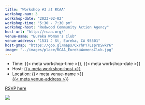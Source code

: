 ```yaml
---
title: "Workshop #3 at RCAA"
workshop-num: 3
workshop-date: "2023-02-02"
workshop-time: "5:30 - 7:30 pm"
workshop-host: "Redwood Community Action Agency"
host-url: "http://rcaa.org/"
venue-name: "Eureka Woman's Club"
venue-address: "1531 J St, Eureka, CA 95501"
host-gmap: "https://goo.gl/maps/CxYhPY7LsprDSwkr6"
image: "../images/place/RCAA_EurekaWomensClub.jpg"
---
```


- Time: {{< meta workshop-time >}}, {{< meta workshop-date >}}
- Host: [{{< meta workshop-host >}}]({{< meta host-url >}})
- Location: {{< meta venue-name >}}\
  [{{< meta venue-address >}}]({{< meta host-gmap >}})\

[RSVP here](https://forms.gle/Wuvb6GdGZScFouFp9)

![](`r rmarkdown::metadata$image[1]`)

<!-- ## Quick Links -->

<!-- -   **Slides**:\ -->
<!--     [CStories_RCAA.pdf](../files/CStories_RCAA.pdf) -->

<!-- -   **Poll**:\ -->
<!--     [pollev.com/rupertsmudge433](https://pollev.com/rupertsmudge433) -->

<!-- -   **Video**:\ -->
<!--     [BOEM Renewable Energy Whiteboard - YouTube](https://www.youtube.com/watch?v=GEAiyd4Yi5M&t=195s) -->

<!-- -   **Input Tools** -->

<!--     -   Portals -->

<!--         -   [caoffshorewind.databasin.org](https://caoffshorewind.databasin.org) -->

<!--         -   [marinecadastre.gov/oceanreports](https://marinecadastre.gov/oceanreports) -->

<!--     -   Infographic -->

<!--         -   [sanctuarywatch.ioos.us/webcr-channelislands](https://sanctuarywatch.ioos.us/webcr-channelislands/) -->

<!-- -   **Output Tools** -->

<!--     -   Infographic -->

<!--         -   [sanctuarywatch.ioos.us/webcr-channelislands](https://sanctuarywatch.ioos.us/webcr-channelislands/) -->

<!--     -   Weighted Map\ -->
<!--         [ecoquants.shinyapps.io/nrel-uses](https://ecoquants.shinyapps.io/nrel-uses) -->

<!--     -   Tradeoff App\ -->
<!--         [shiny.marinebon.app/siting](https://shiny.marinebon.app/siting) -->

<!--     - ... and more at [cstories.app/apps.html](https://cstories.app/apps.html) -->

<!-- -   **Feedback**\ -->
<!--     [forms.gle/Sf1QAnAaUBPyaZZBA](https://forms.gle/Sf1QAnAaUBPyaZZBA) -->
